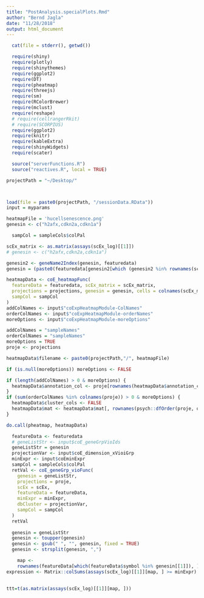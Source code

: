 ```yaml
---
title: "PostAnalysis.specialPlots.Rmd"
author: "Bernd Jagla"
date: "11/28/2018"
output: html_document
---
```


```r
  cat(file = stderr(), getwd())

  require(shiny)
  require(plotly)
  require(shinythemes)
  require(ggplot2)
  require(DT)
  require(pheatmap)
  require(threejs)
  require(sm)
  require(RColorBrewer)
  require(mclust)
  require(reshape)
  # require(cellrangerRkit)
  # require(SCORPIUS)
  require(ggplot2)
  require(knitr)
  require(kableExtra)
  require(shinyWidgets)
  require(scater)

  source("serverFunctions.R")
  source("reactives.R", local = TRUE)

```



```r

projectPath = "~/Desktop/"




```

```r
load(file = paste0(projectPath, "/sessionData.RData"))
input = myparams

```

```r
heatmapFile = 'hucellsenescence.png'
genesin <- c("h2afx,cdkn2a,cdkn1a")

```


```r
  sampCol = sampleCols$colPal

scEx_matrix <- as.matrix(assays(scEx_log)[[1]])
# genesin <- c("h2afx,cdkn2a,cdkn1a")

genesin2 <- geneName2Index(genesin, featuredata)
genesin = (paste0(featuredata[genesin2[which (genesin2 %in% rownames(scEx_matrix) )],"symbol"], collapse =",", sep=""))

heatmapData <- coE_heatmapFunc(
  featureData = featuredata, scEx_matrix = scEx_matrix,
  projections = projections, genesin = genesin, cells = colnames(scEx_matrix),
  sampCol = sampCol
)
addColNames <- input$"coExpHeatmapModule-ColNames"
orderColNames <- input$"coExpHeatmapModule-orderNames"
moreOptions <- input$"coExpHeatmapModule-moreOptions"

addColNames = "sampleNames"
orderColNames = "sampleNames"
moreOptions = TRUE
proje <- projections

heatmapData$filename <- paste0(projectPath,"/", heatmapFile)

if (is.null(moreOptions)) moreOptions <- FALSE

if (length(addColNames) > 0 & moreOptions) {
  heatmapData$annotation_col <- proje[rownames(heatmapData$annotation_col), addColNames, drop = FALSE]
}
if (sum(orderColNames %in% colnames(proje)) > 0 & moreOptions) {
  heatmapData$cluster_cols <- FALSE
  heatmapData$mat <- heatmapData$mat[, rownames(psych::dfOrder(proje, orderColNames)), drop = FALSE]
}

do.call(pheatmap, heatmapData)

```


```r
  featureData <- featuredata
  # geneListStr <- input$coE_geneGrpVioIds
  geneListStr = genesin
  projectionVar <- input$coE_dimension_xVioiGrp
  minExpr <- input$coEminExpr
  sampCol = sampleCols$colPal
  retVal <- coE_geneGrp_vioFunc(
    genesin = geneListStr,
    projections = proje,
    scEx = scEx,
    featureData = featureData,
    minExpr = minExpr,
    dbCluster = projectionVar,
    sampCol = sampCol
  )
  retVal
  
  genesin = geneListStr
  genesin <- toupper(genesin)
  genesin <- gsub(" ", "", genesin, fixed = TRUE)
  genesin <- strsplit(genesin, ",")

    map <-
    rownames(featureData[which(featureData$symbol %in% genesin[[1]]), ])
expression <- Matrix::colSums(assays(scEx_log)[[1]][map, ] >= minExpr)
  

ttt=t(as.matrix(assays(scEx_log)[[1]][map, ]))
```







